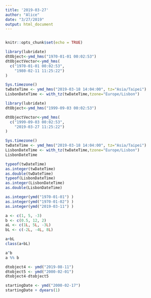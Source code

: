 ```yaml
---
title: '2019-03-27'
author: "Alice"
date: "3/27/2019"
output: html_document
---
```

```r

```

```r
knitr::opts_chunk$set(echo = TRUE)
```

```r
library(lubridate)
dtObject<-ymd_hms("1970-01-01 00:02:53") 
dtObjectVector<-ymd_hms(
  c("1970-01-01 00:02:53",
    "1980-02-11 11:25:22")
)
```

```r
Sys.timezone()
twDateTime <- ymd_hms("2019-03-18 14:04:00", tz="Asia/Taipei")
LisbonDateTime <- with_tz(twDateTime,tzone="Europe/Lisbon")
```

```r
library(lubridate)
dtObject<-ymd_hms("1999-09-03 00:02:53")

```

```r
dtObjectVector<-ymd_hms(
  c("1999-09-03 00:02:53",
    "2019-03-27 11:25:22")
)
```
```r
Sys.timezone()
twDateTime <- ymd_hms("2019-03-18 14:04:00", tz="Asia/Taipei")
LisbonDateTime <- with_tz(twDateTime,tzone="Europe/Lisbon")
LisbonDateTime

typeof(twDateTime)
as.integer(twDateTime)
as.double(twDateTime)
typeof(LisbonDateTime)
as.integer(LisbonDateTime)
as.double(LisbonDateTime)
```

```r
as.integer(ymd("1970-01-01") )
as.integer(ymd("1970-01-02") )
as.integer(ymd("2019-03-11") )
```
```r
a <- c(1, 5, -3)
b <- c(0.5, 12, 2)
aL <- c(1L, 5L, -3L)
bL <- c(-2L, -4L, 8L)
```
```r
a+bL
class(a+bL)
```

```r
a^b
a %% b
```
```r
dtobject4 <- ymd("2019-08-11")
dtobject5 <- ymd("2000-02-01")
dtobject4-dtobject5
```
```r
startingDate <- ymd("2000-02-17")
startingDate + dyears(1)
```

